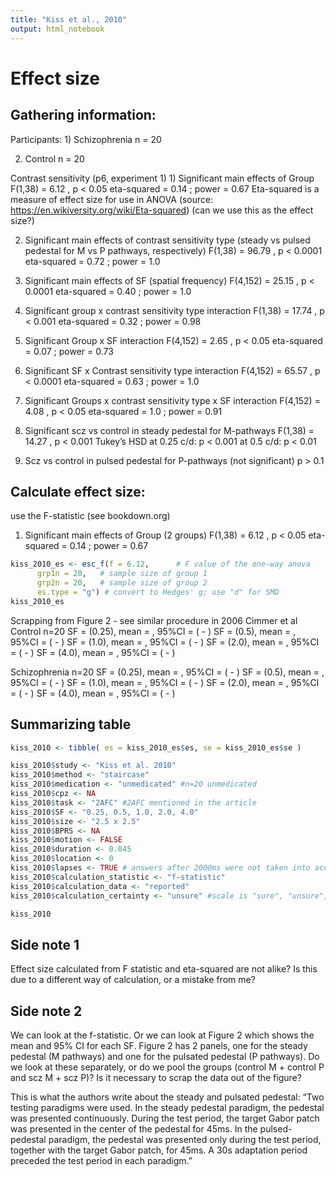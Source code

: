 ```yaml
---
title: "Kiss et al., 2010"
output: html_notebook
---
```


# Effect size

## Gathering information:

Participants:
1) Schizophrenia n = 20

2) Control n = 20

Contrast sensitivity (p6, experiment 1)
1) Significant main effects of Group
F(1,38) = 6.12 , p \< 0.05
eta-squared = 0.14 ; power = 0.67 Eta-squared is a measure of effect size for use in ANOVA (source: <https://en.wikiversity.org/wiki/Eta-squared>) (can we use this as the effect size?)

2)  Significant main effects of contrast sensitivity type (steady vs pulsed pedestal for M vs P pathways, respectively)
F(1,38) = 96.79 , p \< 0.0001
eta-squared = 0.72 ; power = 1.0

3)  Significant main effects of SF (spatial frequency)
F(4,152) = 25.15 , p \< 0.0001
eta-squared = 0.40 ; power = 1.0

4)  Significant group x contrast sensitivity type interaction
F(1,38) = 17.74 , p \< 0.001
eta-squared = 0.32 ; power = 0.98

5)  Significant Group x SF interaction
F(4,152) = 2.65 , p \< 0.05
eta-squared = 0.07 ; power = 0.73

6)  Significant SF x Contrast sensitivity type interaction
F(4,152) = 65.57 , p \< 0.0001
eta-squared = 0.63 ; power = 1.0

7)  Significant Groups x contrast sensitivity type x SF interaction
F(4,152) = 4.08 , p \< 0.05
eta-squared = 1.0 ; power = 0.91

8)  Significant scz vs control in steady pedestal for M-pathways
F(1,38) = 14.27 , p \< 0.001 
Tukey's HSD
at 0.25 c/d: p \< 0.001
at 0.5 c/d: p \< 0.01

9)  Scz vs control in pulsed pedestal for P-pathways (not significant)
p \> 0.1

## Calculate effect size:

use the F-statistic (see bookdown.org)

1)  Significant main effects of Group (2 groups)
F(1,38) = 6.12 , p \< 0.05 eta-squared = 0.14 ; power = 0.67
```r
kiss_2010_es <- esc_f(f = 6.12,      # F value of the one-way anova
      grp1n = 20,   # sample size of group 1 
      grp2n = 20,   # sample size of group 2
      es.type = "g") # convert to Hedges' g; use "d" for SMD
kiss_2010_es
```

Scrapping from Figure 2 - see similar procedure in 2006 Cimmer et al
Control n=20
SF =  (0.25), mean = , 95%CI = ( - )
SF =   (0.5), mean = , 95%CI = ( - )
SF =   (1.0), mean = , 95%CI = ( - )
SF =   (2.0), mean = , 95%CI = ( - )
SF =   (4.0), mean = , 95%CI = ( - )

Schizophrenia n=20
SF =  (0.25), mean = , 95%CI = ( - )
SF =   (0.5), mean = , 95%CI = ( - )
SF =   (1.0), mean = , 95%CI = ( - )
SF =   (2.0), mean = , 95%CI = ( - )
SF =   (4.0), mean = , 95%CI = ( - )


## Summarizing table

```r
kiss_2010 <- tibble( es = kiss_2010_es$es, se = kiss_2010_es$se ) 

kiss_2010$study <- "Kiss et al. 2010"
kiss_2010$method <- "staircase"  
kiss_2010$medication <- "unmedicated" #n=20 unmedicated
kiss_2010$cpz <- NA
kiss_2010$task <- "2AFC" #2AFC mentioned in the article
kiss_2010$SF <- "0.25, 0.5, 1.0, 2.0, 4.0"
kiss_2010$size <- "2.5 x 2.5" 
kiss_2010$BPRS <- NA
kiss_2010$motion <- FALSE 
kiss_2010$duration <- 0.045 
kiss_2010$location <- 0
kiss_2010$lapses <- TRUE # answers after 2000ms were not taken into account
kiss_2010$calculation_statistic <- "f-statistic"  
kiss_2010$calculation_data <- "reported" 
kiss_2010$calculation_certainty <- "unsure" #scale is "sure", "unsure", "very unsure"

kiss_2010
```

## Side note 1

Effect size calculated from F statistic and eta-squared are not alike? Is this due to a different way of calculation, or a mistake from me?

## Side note 2
We can look at the f-statistic.
Or we can look at Figure 2 which shows the mean and 95% CI for each SF. Figure 2 has 2 panels, one for the steady pedestal (M pathways) and one for the pulsated pedestal (P pathways). Do we look at these separately, or do we pool the groups (control M + control P and scz M + scz P)? Is it necessary to scrap the data out of the figure?

This is what the authors write about the steady and pulsated pedestal: “Two testing paradigms were used. In the steady pedestal paradigm, the pedestal was presented continuously. During the test period, the target Gabor patch was presented in the center of the pedestal for 45ms. In the pulsed-pedestal paradigm, the pedestal was presented only during the test period, together with the target Gabor patch, for 45ms. A 30s adaptation period preceded the test period in each paradigm.”

